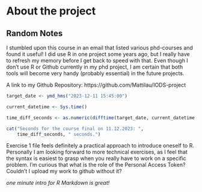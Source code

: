 
# About the project
## Random Notes

I stumbled upon this course in an email that listed various phd-courses and found it useful! I did use R in one project some years ago, but I really have to refresh my memory before I get back to speed with that. 
Even though I don't use R or Github currently in my phd project, I am certain that both tools will become very handy (probably essential) in the future projects. 

A link to my Github Repository:
https://github.com/Mattilau/IODS-project


```r
target_date <- ymd_hms("2023-12-11 15:45:00")

current_datetime <- Sys.time()

time_diff_seconds <- as.numeric(difftime(target_date, current_datetime, units = "secs"))

cat("Seconds for the course final on 11.12.2023: ",
    time_diff_seconds, " seconds.")
```
Exercise 1  file feels definitely a practical approach to introduce oneself to R. Personally I am looking forward to more technical exercises, as I feel that the syntax is easiest to grasp when you really have to work on a specific problem. 
I'm curious that what is the role of the Personal Access Token? Couldn't I upload my work to github without it? 

*one minute intro for R Markdown is great!*



